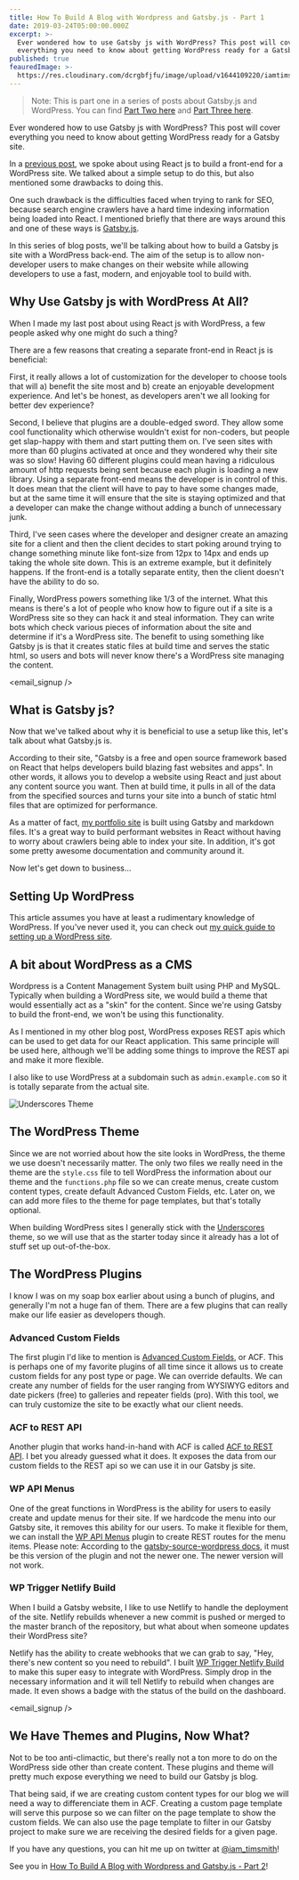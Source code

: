 ```yaml
---
title: How To Build A Blog with Wordpress and Gatsby.js - Part 1
date: 2019-03-24T05:00:00.000Z
excerpt: >-
  Ever wondered how to use Gatsby js with WordPress? This post will cover
  everything you need to know about getting WordPress ready for a Gatsby site.
published: true
feauredImage: >-
  https://res.cloudinary.com/dcrgbfjfu/image/upload/v1644109220/iamtimsmith/how-to-build-a-blog-with-wordpress-and-gatsby-part-1_bqdelr.jpg
---
```


> Note: This is part one in a series of posts about Gatsby.js and WordPress. You can find [Part Two here](/blog/how-to-build-a-blog-with-wordpress-and-gatsby-part-2) and [Part Three here](/blog/how-to-build-a-blog-with-wordpress-and-gatsby-part-3).

Ever wondered how to use Gatsby js with WordPress? This post will cover everything you need to know about getting WordPress ready for a Gatsby site.

In a [previous post](/blog/using-wordpress-with-react/), we spoke about using React js to build a front-end for a WordPress site. We talked about a simple setup to do this, but also mentioned some drawbacks to doing this.

One such drawback is the difficulties faced when trying to rank for SEO, because search engine crawlers have a hard time indexing information being loaded into React. I mentioned briefly that there are ways around this and one of these ways is [Gatsby.js](https://www.gatsbyjs.org/).

In this series of blog posts, we'll be talking about how to build a Gatsby js site with a WordPress back-end. The aim of the setup is to allow non-developer users to make changes on their website while allowing developers to use a fast, modern, and enjoyable tool to build with.

<gif src="https://media.giphy.com/media/3o7ZeTmU77UlPyeR2w/giphy.mp4" caption="Kylo Ren approves!" />

## Why Use Gatsby js with WordPress At All?

When I made my last post about using React js with WordPress, a few people asked why one might do such a thing?

There are a few reasons that creating a separate front-end in React js is beneficial:

First, it really allows a lot of customization for the developer to choose tools that will a) benefit the site most and b) create an enjoyable development experience. And let's be honest, as developers aren't we all looking for better dev experience?

Second, I believe that plugins are a double-edged sword. They allow some cool functionality which otherwise wouldn't exist for non-coders, but people get slap-happy with them and start putting them on. I've seen sites with more than 60 plugins activated at once and they wondered why their site was so slow! Having 60 different plugins could mean having a ridiculous amount of http requests being sent because each plugin is loading a new library. Using a separate front-end means the developer is in control of this. It does mean that the client will have to pay to have some changes made, but at the same time it will ensure that the site is staying optimized and that a developer can make the change without adding a bunch of unnecessary junk.

<gif src="https://media.giphy.com/media/CBFgxojcXwac/giphy.mp4" caption="He can't believe it! It's a good thing he's go infinite sunglasses to take off in disbelief." />

Third, I've seen cases where the developer and designer create an amazing site for a client and then the client decides to start poking around trying to change something minute like font-size from 12px to 14px and ends up taking the whole site down. This is an extreme example, but it definitely happens. If the front-end is a totally separate entity, then the client doesn't have the ability to do so.

Finally, WordPress powers something like 1/3 of the internet. What this means is there's a lot of people who know how to figure out if a site is a WordPress site so they can hack it and steal information. They can write bots which check various pieces of information about the site and determine if it's a WordPress site. The benefit to using something like Gatsby js is that it creates static files at build time and serves the static html, so users and bots will never know there's a WordPress site managing the content.

<email_signup />

## What is Gatsby js?

Now that we've talked about why it is beneficial to use a setup like this, let's talk about what Gatsby.js is.

According to their site, "Gatsby is a free and open source framework based on React that helps developers build blazing fast websites and apps". In other words, it allows you to develop a website using React and just about any content source you want. Then at build time, it pulls in all of the data from the specified sources and turns your site into a bunch of static html files that are optimized for performance.

As a matter of fact, [my portfolio site](https://www.iamtimsmith.com) is built using Gatsby and markdown files. It's a great way to build performant websites in React without having to worry about crawlers being able to index your site. In addition, it's got some pretty awesome documentation and community around it.

Now let's get down to business...

<gif src="https://media.giphy.com/media/xUOwGmsFStnxzIGC2s/giphy.mp4" caption="&#x22;I love all this water cool talk, but let's get down to business.&#x22; - Roland Schitt" />

## Setting Up WordPress

This article assumes you have at least a rudimentary knowledge of WordPress. If you've never used it, you can check out [my quick guide to setting up a WordPress site](/blog/how-to-build-a-beautiful-website-in-less-than-10-minutes/).

## A bit about WordPress as a CMS

Wordpress is a Content Management System built using PHP and MySQL. Typically when building a WordPress site, we would build a theme that would essentially act as a "skin" for the content. Since we're using Gatsby to build the front-end, we won't be using this functionality.

As I mentioned in my other blog post, WordPress exposes REST apis which can be used to get data for our React application. This same principle will be used here, although we'll be adding some things to improve the REST api and make it more flexible.

I also like to use WordPress at a subdomain such as `admin.example.com` so it is totally separate from the actual site.

![Underscores Theme](https://res.cloudinary.com/dcrgbfjfu/image/upload/v1644109224/iamtimsmith/underscores_f06pef.png "Underscores Theme Logo")

## The WordPress Theme

Since we are not worried about how the site looks in WordPress, the theme we use doesn't necessarily matter. The only two files we really need in the theme are the `style.css` file to tell WordPress the information about our theme and the `functions.php` file so we can create menus, create custom content types, create default Advanced Custom Fields, etc. Later on, we can add more files to the theme for page templates, but that's totally optional.

When building WordPress sites I generally stick with the [Underscores](https://underscores.me/) theme, so we will use that as the starter today since it already has a lot of stuff set up out-of-the-box.

## The WordPress Plugins

I know I was on my soap box earlier about using a bunch of plugins, and generally I'm not a huge fan of them. There are a few plugins that can really make our life easier as developers though.

### Advanced Custom Fields

The first plugin I'd like to mention is [Advanced Custom Fields](https://www.advancedcustomfields.com/), or ACF. This is perhaps one of my favorite plugins of all time since it allows us to create custom fields for any post type or page. We can override defaults. We can create any number of fields for the user ranging from WYSIWYG editors and date pickers (free) to galleries and repeater fields (pro). With this tool, we can truly customize the site to be exactly what our client needs.

### ACF to REST API

Another plugin that works hand-in-hand with ACF is called [ACF to REST API](https://github.com/airesvsg/acf-to-rest-api). I bet you already guessed what it does. It exposes the data from our custom fields to the REST api so we can use it in our Gatsby js site.

### WP API Menus

One of the great functions in WordPress is the ability for users to easily create and update menus for their site. If we hardcode the menu into our Gatsby site, it removes this ability for our users. To make it flexible for them, we can install the [WP API Menus](https://github.com/unfulvio/wp-api-menus) plugin to create REST routes for the menu items. Please note: According to the [gatsby-source-wordpress docs](https://github.com/gatsbyjs/gatsby/tree/master/packages/gatsby-source-wordpress), it must be this version of the plugin and not the newer one. The newer version will not work.

### WP Trigger Netlify Build

When I build a Gatsby website, I like to use Netlify to handle the deployment of the site. Netlify rebuilds whenever a new commit is pushed or merged to the master branch of the repository, but what about when someone updates their WordPress site?

Netlify has the ability to create webhooks that we can grab to say, "Hey, there's new content so you need to rebuild". I built [WP Trigger Netlify Build](https://github.com/iamtimsmith/wp-trigger-netlify-build) to make this super easy to integrate with WordPress. Simply drop in the necessary information and it will tell Netlify to rebuild when changes are made. It even shows a badge with the status of the build on the dashboard.

<gif src="https://media.giphy.com/media/qyX9oq2ZmsPwk/giphy.mp4" caption="&#x22;We gon' have lots of fixins!&#x22; - Stevie Janowski" />

<email_signup />

## We Have Themes and Plugins, Now What?

Not to be too anti-climactic, but there's really not a ton more to do on the WordPress side other than create content. These plugins and theme will pretty much expose everything we need to build our Gatsby js blog.

That being said, if we are creating custom content types for our blog we will need a way to differenciate them in ACF. Creating a custom page template will serve this purpose so we can filter on the page template to show the custom fields. We can also use the page template to filter in our Gatsby project to make sure we are receiving the desired fields for a given page.

If you have any questions, you can hit me up on twitter at [@iam\_timsmith](https://twitter.com/iam_timsmith)!

See you in [How To Build A Blog with Wordpress and Gatsby.js - Part 2](/blog/how-to-build-a-blog-with-wordpress-and-gatsby-part-2)!
